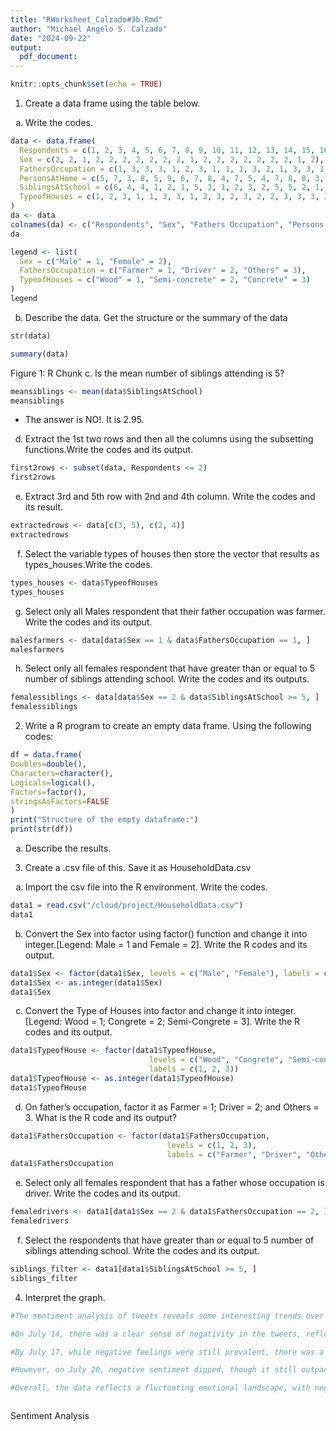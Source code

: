 ```yaml
---
title: "RWorksheet_Calzado#3b.Rmd"
author: "Michael Angelo S. Calzado"
date: "2024-09-22"
output:
  pdf_document:
---
```


```r
knitr::opts_chunk$set(echo = TRUE)
```
1. Create a data frame using the table below.
a.	Write the codes.
```r
data <- data.frame(
  Respondents = c(1, 2, 3, 4, 5, 6, 7, 8, 9, 10, 11, 12, 13, 14, 15, 16, 17, 18, 19, 20),
  Sex = c(2, 2, 1, 2, 2, 2, 2, 2, 2, 2, 1, 2, 2, 2, 2, 2, 2, 2, 1, 2),
  FathersOccupation = c(1, 3, 3, 3, 1, 2, 3, 1, 1, 1, 3, 2, 1, 3, 3, 1, 3, 1, 2, 1),
  PersonsAtHome = c(5, 7, 3, 8, 5, 9, 6, 7, 8, 4, 7, 5, 4, 7, 8, 8, 3, 11, 7, 6),
  SiblingsAtSchool = c(6, 4, 4, 1, 2, 1, 5, 3, 1, 2, 3, 2, 5, 5, 2, 1, 2, 5, 3, 2),
  TypeofHouses = c(1, 2, 3, 1, 1, 3, 3, 1, 2, 3, 2, 3, 2, 2, 3, 3, 3, 3, 3, 2)
)
da <- data
colnames(da) <- c("Respondents", "Sex", "Fathers Occupation", "Persons At Home", "Siblings At School", "Type of Houses")
da

legend <- list(
  Sex = c("Male" = 1, "Female" = 2),
  FathersOccupation = c("Farmer" = 1, "Driver" = 2, "Others" = 3),
  TypeofHouses = c("Wood" = 1, "Semi-concrete" = 2, "Concrete" = 3)
)
legend 
```
b.	Describe the data. Get the structure or the summary of the data
```r
str(data)

summary(data)
```
Figure 1: R Chunk
c.	Is the mean number of siblings attending is 5?
```r
meansiblings <- mean(data$SiblingsAtSchool)
meansiblings
```
- The answer is NO!. It is 2.95.

d.	Extract the 1st two rows and then all the columns using the subsetting functions.Write the codes and its output.
```r
first2rows <- subset(data, Respondents <= 2)
first2rows
```
e.	Extract 3rd and 5th row with 2nd and 4th column. Write the codes and its result.
```r
extractedrows <- data[c(3, 5), c(2, 4)]
extractedrows
```
f.	Select the variable types of houses then store the vector that results as types_houses.Write the codes.
```r
types_houses <- data$TypeofHouses
types_houses
```
g.	Select only all Males respondent that their father occupation was farmer. Write the
codes and its output.
```r
malesfarmers <- data[data$Sex == 1 & data$FathersOccupation == 1, ]
malesfarmers
```
h.	Select only all females respondent that have greater than or equal to 5 number of
siblings attending school. Write the codes and its outputs.
```r
femalessiblings <- data[data$Sex == 2 & data$SiblingsAtSchool >= 5, ]
femalessiblings
```
2. Write a R program to create an empty data frame. Using the following codes:
```r
df = data.frame(
Doubles=double(),
Characters=character(),
Logicals=logical(), 
Factors=factor(), 
stringsAsFactors=FALSE
)
print("Structure of the empty dataframe:") 
print(str(df))

```
a. Describe the results.
3. Create a .csv file of this. Save it as HouseholdData.csv

a.	Import the csv file into the R environment. Write the codes.
```r
data1 = read.csv("/cloud/project/HouseholdData.csv")
data1
```
b.	Convert the Sex into factor using factor() function and change it into integer.[Legend: Male = 1 and Female = 2]. Write the R codes and its output.
```r
data1$Sex <- factor(data1$Sex, levels = c("Male", "Female"), labels = c(1, 2))
data1$Sex <- as.integer(data1$Sex)
data1$Sex
```
c.	Convert the Type of Houses into factor and change it into integer. [Legend: Wood = 1; Congrete = 2; Semi-Congrete = 3]. Write the R codes and its output.
```r
data1$TypeofHouse <- factor(data1$TypeofHouse, 
                               levels = c("Wood", "Congrete", "Semi-congrete"), 
                               labels = c(1, 2, 3))
data1$TypeofHouse <- as.integer(data1$TypeofHouse)
data1$TypeofHouse
```
d.	On father’s occupation, factor it as Farmer = 1; Driver = 2; and Others = 3. What
is the R code and its output?
```r
data1$FathersOccupation <- factor(data1$FathersOccupation, 
                                   levels = c(1, 2, 3), 
                                   labels = c("Farmer", "Driver", "Others"))
data1$FathersOccupation
```
e.	Select only all females respondent that has a father whose occupation is driver. Write
the codes and its output.
```r
femaledrivers <- data1[data1$Sex == 2 & data1$FathersOccupation == 2, ]
femaledrivers
```
f.	Select the respondents that have greater than or equal to 5 number of siblings attending
school. Write the codes and its output.
```r
siblings_filter <- data1[data1$SiblingsAtSchool >= 5, ]
siblings_filter
```
4. Interpret the graph.
```r
#The sentiment analysis of tweets reveals some interesting trends over the specified dates in July 2020:

#On July 14, there was a clear sense of negativity in the tweets, reflecting significant public concerns or dissatisfaction. The following day, July 15, saw a sharp increase in negative sentiment, suggesting that something troubling was capturing attention and escalating worries among users. Positive sentiments also rose, but they still lagged behind.

#By July 17, while negative feelings were still prevalent, there was a slight uptick in positive responses, indicating that some people might have been finding reasons for optimism amidst the negativity. This trend continued on July 18, where negative sentiment remained steady, but positive sentiment gained ground, showing a possible shift in public mood.

#However, on July 20, negative sentiment dipped, though it still outpaced positive tweets, suggesting lingering concerns. Then, on July 21, there was another spike in negative sentiment, indicating renewed distress over certain issues.

#Overall, the data reflects a fluctuating emotional landscape, with negative sentiments often dominating, particularly during critical days. It shows how public opinion can shift in response to ongoing events and issues.



```


Sentiment Analysis